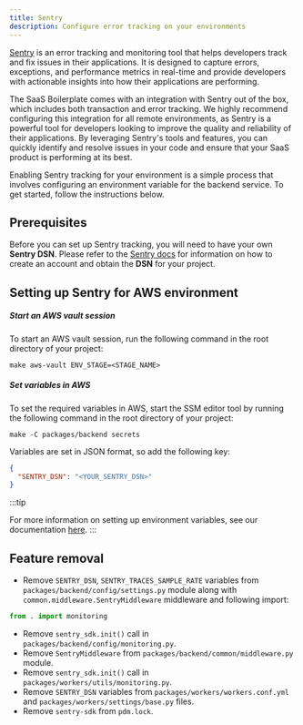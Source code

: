 ```yaml
---
title: Sentry
description: Configure error tracking on your environments
---
```


[Sentry](https://sentry.io) is an error tracking and monitoring tool that helps developers track and fix issues in their
applications. It is designed to capture errors, exceptions, and performance metrics in real-time and provide developers
with actionable insights into how their applications are performing.

The SaaS Boilerplate comes with an integration with Sentry out of the box, which includes both transaction and error
tracking. We highly recommend configuring this integration for all remote environments, as Sentry is a powerful tool for
developers looking to improve the quality and reliability of their applications. By leveraging Sentry's tools and
features, you can quickly identify and resolve issues in your code and ensure that your SaaS product is performing at
its best.

Enabling Sentry tracking for your environment is a simple process that involves configuring an environment variable for
the backend service. To get started, follow the instructions below.

## Prerequisites

Before you can set up Sentry tracking, you will need to have your own **Sentry DSN**.
Please refer to the [Sentry docs](https://docs.sentry.io/) for information on how to create an account and obtain the
**DSN** for your project.

## Setting up Sentry for AWS environment

##### Start an AWS vault session

To start an AWS vault session, run the following command in the root directory of your project:

```shell
make aws-vault ENV_STAGE=<STAGE_NAME>
```

##### Set variables in AWS

To set the required variables in AWS, start the SSM editor tool by running the following command in the root directory of your project:

```shell
make -C packages/backend secrets
```

Variables are set in JSON format, so add the following key:

```json
{
  "SENTRY_DSN": "<YOUR_SENTRY_DSN>"
}
```

:::tip

For more information on setting up environment variables, see our documentation
[here](../../aws/deploy-to-aws/create-runtime-env-vars#using-the-cli-tool).
:::

## Feature removal

- Remove `SENTRY_DSN`, `SENTRY_TRACES_SAMPLE_RATE` variables from `packages/backend/config/settings.py` module along with
  `common.middleware.SentryMiddleware` middleware and following import:

```python title="packages/backend/config/settings.py"
from . import monitoring
```

- Remove `sentry_sdk.init()` call in `packages/backend/config/monitoring.py`.
- Remove `SentryMiddleware` from `packages/backend/common/middleware.py` module.
- Remove `sentry_sdk.init()` call in `packages/workers/utils/monitoring.py`.
- Remove `SENTRY_DSN` variables from `packages/workers/workers.conf.yml` and `packages/workers/settings/base.py` files.
- Remove `sentry-sdk` from `pdm.lock`.
